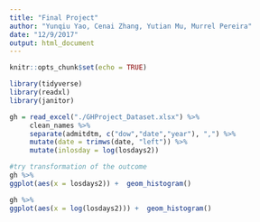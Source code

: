 ```yaml
---
title: "Final Project"
author: "Yunqiu Yao, Cenai Zhang, Yutian Mu, Murrel Pereira"
date: "12/9/2017"
output: html_document
---
```


```r
knitr::opts_chunk$set(echo = TRUE)
```

```r
library(tidyverse)
library(readxl)
library(janitor)
```

```r
gh = read_excel("./GHProject_Dataset.xlsx") %>% 
     clean_names %>%
     separate(admitdtm, c("dow","date","year"), ",") %>% 
     mutate(date = trimws(date, "left")) %>% 
     mutate(inlosday = log(losdays2))
```

```r
#try transformation of the outcome
gh %>%
ggplot(aes(x = losdays2)) +  geom_histogram()

gh %>%
ggplot(aes(x = log(losdays2))) +  geom_histogram()
```